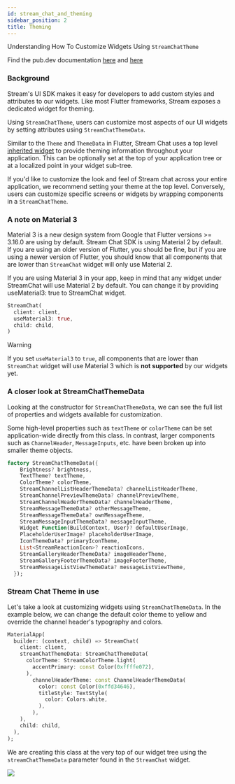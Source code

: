 ```yaml
---
id: stream_chat_and_theming
sidebar_position: 2
title: Theming
---
```


Understanding How To Customize Widgets Using `StreamChatTheme`

Find the pub.dev documentation [here](https://pub.dev/documentation/stream_chat_flutter/latest/stream_chat_flutter/StreamChatTheme-class.html) and [here](https://pub.dev/documentation/stream_chat_flutter/latest/stream_chat_flutter/StreamChatThemeData-class.html)

### Background

Stream's UI SDK makes it easy for developers to add custom styles and attributes to our widgets. Like most Flutter frameworks, Stream exposes a dedicated widget for theming.

Using `StreamChatTheme`, users can customize most aspects of our UI widgets by setting attributes using `StreamChatThemeData`.

Similar to the `Theme` and `ThemeData` in Flutter, Stream Chat uses a top level [inherited widget](https://api.flutter.dev/flutter/widgets/InheritedWidget-class.html) to provide theming information throughout your application. This can be optionally set at the top of your application tree or at a localized point in your widget sub-tree.

If you'd like to customize the look and feel of Stream chat across your entire application, we recommend setting your theme at the top level. Conversely, users can customize specific screens or widgets by wrapping components in a `StreamChatTheme`.

### A note on Material 3

Material 3 is a new design system from Google that Flutter versions >= 3.16.0 are using by default. Stream Chat SDK is using Material 2 by default. If you are using an older version of Flutter, you should be fine, but if you are using a newer version of Flutter, you should know that all components that are lower than `StreamChat` widget will only use Material 2.

If you are using Material 3 in your app, keep in mind that any widget under StreamChat will use Material 2 by default. You can change it by providing useMaterial3: true to StreamChat widget.

```dart
StreamChat(
  client: client,
  useMaterial3: true,
  child: child,
)
```

> [!WARNING]
> If you set `useMaterial3` to `true`, all components that are lower than `StreamChat` widget will use Material 3 which is **not supported** by our widgets yet.

### A closer look at StreamChatThemeData 

Looking at the constructor for `StreamChatThemeData`, we can see the full list of properties and widgets available for customization.

Some high-level properties such as `textTheme` or `colorTheme` can be set application-wide directly from this class. In contrast, larger components such as `ChannelHeader`, `MessageInputs`, etc. have been broken up into smaller theme objects.

```dart
factory StreamChatThemeData({ 
    Brightness? brightness,
    TextTheme? textTheme,
    ColorTheme? colorTheme,
    StreamChannelListHeaderThemeData? channelListHeaderTheme,
    StreamChannelPreviewThemeData? channelPreviewTheme,
    StreamChannelHeaderThemeData? channelHeaderTheme,
    StreamMessageThemeData? otherMessageTheme,
    StreamMessageThemeData? ownMessageTheme,
    StreamMessageInputThemeData? messageInputTheme,
    Widget Function(BuildContext, User)? defaultUserImage,
    PlaceholderUserImage? placeholderUserImage,  
    IconThemeData? primaryIconTheme,
    List<StreamReactionIcon>? reactionIcons,
    StreamGalleryHeaderThemeData? imageHeaderTheme,
    StreamGalleryFooterThemeData? imageFooterTheme,
    StreamMessageListViewThemeData? messageListViewTheme,
  }); 
```

### Stream Chat Theme in use

Let's take a look at customizing widgets using `StreamChatThemeData`. In the example below, we can change the default color theme to yellow and override the channel header's typography and colors.

```dart
MaterialApp(
  builder: (context, child) => StreamChat( 
    client: client, 
    streamChatThemeData: StreamChatThemeData( 
      colorTheme: StreamColorTheme.light( 
        accentPrimary: const Color(0xffffe072), 
      ), 
        channelHeaderTheme: const ChannelHeaderThemeData( 
          color: const Color(0xffd34646), 
          titleStyle: TextStyle( 
            color: Colors.white, 
          ), 
        ), 
    ),
    child: child,  
  ),
);
```

We are creating this class at the very top of our widget tree using the `streamChatThemeData` parameter found in the `StreamChat` widget.

![](../assets/using_theme.jpg)
